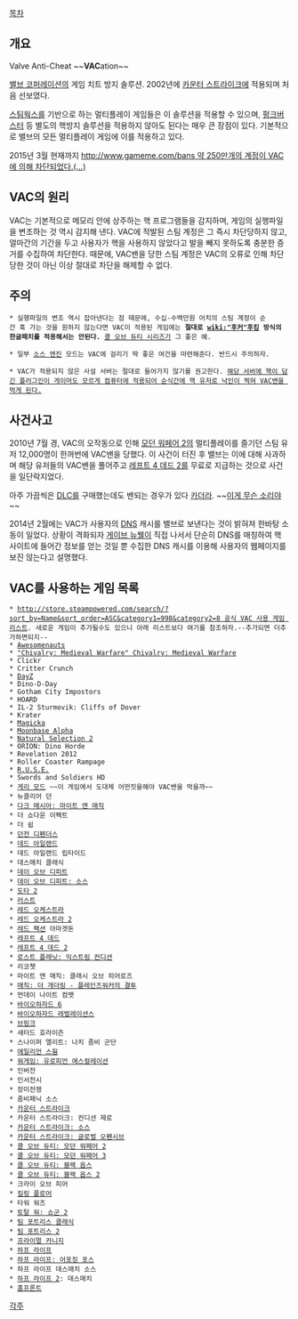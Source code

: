 [[목차]]
== 개요 ==
Valve Anti-Cheat
~~'''VAC'''ation~~

[[밸브 코퍼레이션]]의 게임 치트 방지 솔루션. 2002년에 [[카운터 스트라이크]]에 적용되며 처음 선보였다.

[[스팀웍스]]를 기반으로 하는 멀티플레이 게임들은 이 솔루션을 적용할 수 있으며, [[펑크버스터]] 등 별도의 핵방지 솔루션을 적용하지 않아도 된다는 매우 큰 장점이 있다. 기본적으로 밸브의 모든 멀티플레이 게임에 이를 적용하고 있다.

2015년 3월 현재까지 [[http://www.gameme.com/bans 약 250만개의 계정이 VAC에 의해 차단되었다.(...)]]
== VAC의 원리 ==
VAC는 기본적으로 메모리 안에 상주하는 핵 프로그램들을 감지하며, 게임의 실행파일을 변조하는 것 역시 감지해 낸다. VAC에 적발된 스팀 계정은 그 즉시 차단당하지 않고, 얼마간의 기간을 두고 사용자가 핵을 사용하지 않았다고 발을 빼지 못하도록 충분한 증거를 수집하여 차단한다. 때문에, VAC밴을 당한 스팀 계정은 VAC의 오류로 인해 차단당한 것이 아닌 이상 절대로 차단을 해제할 수 없다.

== 주의 ==
 * 실행파일의 변조 역시 잡아낸다는 점 때문에, 수십-수백만원 어치의 스팀 계정이 순간 훅 가는 것을 원하지 않는다면 VAC이 적용된 게임에는 '''절대로 [[wiki:"후커"후킹]] 방식의 한글패치를 적용해서는 안된다.''' [[콜 오브 듀티 시리즈]]가 그 좋은 예.

 * 일부 [[소스 엔진]] 모드는 VAC에 걸리기 딱 좋은 여건을 마련해준다. 반드시 주의하자.

 * VAC가 적용되지 않은 사설 서버는 절대로 들어가지 않기를 권고한다. [http://www.steambb.com/bbs/board.php?bo_table=gamebb&wr_id=318179&sca=&sfl=wr_subject&stx=VAC&sop=and&appid=&grade= 해당 서버에 핵이 담긴 플러그인이 게이머도 모르게 컴퓨터에 적용되어 순식간에 핵 유저로 낙인이 찍혀 VAC밴을 먹게 된다.]

== 사건사고 ==
2010년 7월 경, VAC의 오작동으로 인해 [[콜 오브 듀티: 모던 워페어 2|모던 워페어 2]]의 멀티플레이를 즐기던 스팀 유저 12,000명이 한꺼번에 VAC밴을 당했다. 이 사건이 터진 후 밸브는 이에 대해 사과하며 해당 유저들의 VAC밴을 풀어주고 [[레프트 4 데드 2]]를 무료로 지급하는 것으로 사건을 일단락지었다.

아주 가끔씩은 [[DLC]]를 구매했는데도 밴되는 경우가 있다 [[카더라]]. ~~[[이게 무슨 소리야]]~~

2014년 2월에는 VAC가 사용자의 [[DNS]] 캐시를 밸브로 보낸다는 것이 밝혀져 한바탕 소동이 일었다. 상황이 격화되자 [[게이브 뉴웰]]이 직접 나서서 단순히 DNS를 매칭하여 핵 사이트에 들어간 정보를 얻는 것일 뿐 수집한 DNS 캐시를 이용해 사용자의 웹페이지를 보진 않는다고 설명했다.

== VAC를 사용하는 게임 목록 ==

 * [[http://store.steampowered.com/search/?sort_by=Name&sort_order=ASC&category1=998&category2=8 공식 VAC 사용 게임 리스트]]. 새로운 게임이 추가될수도 있으니 아래 리스트보다 여기를 참조하자.--추가되면 더추가하면되지--
 * [[Awesomenauts]]
 * [["Chivalry: Medieval Warfare" Chivalry: Medieval Warfare]]
 * Clickr
 * Critter Crunch
 * [[DayZ]]
 * Dino-D-Day
 * Gotham City Impostors
 * HOARD
 * IL-2 Sturmovik: Cliffs of Dover
 * Krater
 * [[Magicka]]
 * [[Moonbase Alpha]]
 * [[Natural Selection 2]]
 * ORION: Dino Horde
 * Revelation 2012
 * Roller Coaster Rampage
 * [[R.U.S.E.]]
 * Swords and Soldiers HD
 * [[게리 모드]] ~~이 게임에서 도대체 어떤짓을해야 VAC밴을 먹을까~~
 * 뉴클리어 던
 * [[다크 메시아: 마이트 앤 매직]]
 * 더 쇼다운 이펙트
 * 더 쉽
 * [[던전 디펜더스]]
 * [[데드 아일랜드]]
 * 데드 아일랜드 립타이드
 * 데스매치 클래식
 * [[데이 오브 디피트]]
 * [[데이 오브 디피트: 소스]]
 * [[도타 2]]
 * [[러스트]]
 * [[레드 오케스트라]]
 * [[레드 오케스트라 2]]
 * [[레드 팩션]] 아마겟돈
 * [[레프트 4 데드]]
 * [[레프트 4 데드 2]]
 * [[로스트 플래닛: 익스트림 컨디션]]
 * 리코쳇
 * 마이트 앤 매직: 클래시 오브 히어로즈
 * [[매직: 더 개더링 - 플레인즈워커의 결투]]
 * 먼데이 나이트 컴뱃
 * [[바이오하자드 6]]
 * [[바이오하자드 레벌레이션스]]
 * [[브링크]]
 * 새터드 호라이즌
 * 스나이퍼 엘리트: 나치 좀비 군단
 * [[에일리언 스웜]]
 * [[워게임: 유로피언 에스컬레이션]]
 * 인버전
 * 인서전시
 * 장미전쟁
 * 좀비패닉 소스
 * [[카운터 스트라이크]]
 * 카운터 스트라이크: 컨디션 제로
 * [[카운터 스트라이크: 소스]]
 * [[카운터 스트라이크: 글로벌 오펜시브]]
 * [[콜 오브 듀티: 모던 워페어 2]]
 * [[콜 오브 듀티: 모던 워페어 3]]
 * [[콜 오브 듀티: 블랙 옵스]]
 * [[콜 오브 듀티: 블랙 옵스 2]]
 * 크라이 오브 피어
 * [[킬링 플로어]]
 * 타워 워즈
 * [[토탈 워: 쇼군 2]]
 * [[팀 포트리스 클래식]]
 * [[팀 포트리스 2]]
 * [[프라이멀 카니지]]
 * [[하프 라이프]]
 * [[하프 라이프: 어포징 포스]]
 * 하프 라이프 데스매치 소스
 * [[하프 라이프 2]]: 데스매치
 * [[홈프론트]]
[[각주]]
